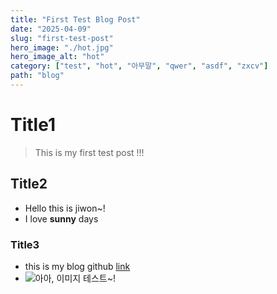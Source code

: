 ```yaml
---
title: "First Test Blog Post"
date: "2025-04-09"
slug: "first-test-post"
hero_image: "./hot.jpg"
hero_image_alt: "hot"
category: ["test", "hot", "아무말", "qwer", "asdf", "zxcv"]
path: "blog"
---
```


# Title1

> This is my first test post !!!

## Title2

- Hello this is jiwon~!
- I love **sunny** days

### Title3

- this is my blog github [link](https://github.com/ziwonii24/one-dev-blog)
- ![아아, 이미지 테스트~!](./hot.jpg)
